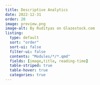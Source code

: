 ```yaml
---
title: Descriptive Analytics
date: 2022-12-31
order: 20
image: preview.png
image-alt: By Rudityas on Glazestock.com
listing: 
  type: default
  sort: "order"
  sort-ui: false
  filter-ui: false
  contents: "Modules/*/*.qmd"
  fields: [image,title, reading-time]
  table-striped: true
  table-hover: true
  categories: true
---
```

